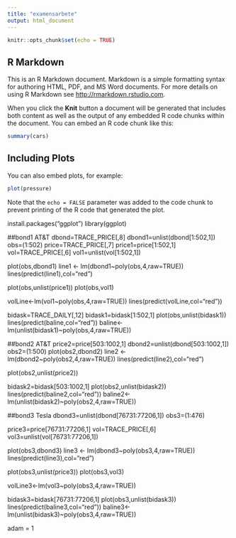 ```yaml
---
title: "examensarbete"
output: html_document
---
```


```r
knitr::opts_chunk$set(echo = TRUE)
```

## R Markdown

This is an R Markdown document. Markdown is a simple formatting syntax for authoring HTML, PDF, and MS Word documents. For more details on using R Markdown see <http://rmarkdown.rstudio.com>.

When you click the **Knit** button a document will be generated that includes both content as well as the output of any embedded R code chunks within the document. You can embed an R code chunk like this:

```r
summary(cars)
```

## Including Plots

You can also embed plots, for example:

```r
plot(pressure)
```

Note that the `echo = FALSE` parameter was added to the code chunk to prevent printing of the R code that generated the plot.


install.packages("ggplot")
library(ggplot)

##bond1 AT&T
dbond=TRACE_PRICE[,8]
dbond1=unlist(dbond[1:502,1])
obs=(1:502)
price=TRACE_PRICE[,7]
price1=price[1:502,1]
vol=TRACE_PRICE[,6]
vol1=unlist(vol[1:502,1])

plot(obs,dbond1)
line1 <- lm(dbond1~poly(obs,4,raw=TRUE))
lines(predict(line1),col="red")

plot(obs,unlist(price1))
plot(obs,vol1)

volLine<-lm(vol1~poly(obs,4,raw=TRUE))
lines(predict(volLine,col="red"))

bidask=TRACE_DAILY[,12]
bidask1=bidask[1:502,1]
plot(obs,unlist(bidask1))
lines(predict(baline,col="red"))
baline<-lm(unlist(bidask1)~poly(obs,4,raw=TRUE))

##bond2 AT&T
price2=price[503:1002,1]
dbond2=unlist(dbond[503:1002,1])
obs2=(1:500)
plot(obs2,dbond2)
line2 <- lm(dbond2~poly(obs2,4,raw=TRUE))
lines(predict(line2),col="red")

plot(obs2,unlist(price2))

bidask2=bidask[503:1002,1]
plot(obs2,unlist(bidask2))
lines(predict(baline2,col="red"))
baline2<-lm(unlist(bidask2)~poly(obs2,4,raw=TRUE))

##bond3 Tesla
dbond3=unlist(dbond[76731:77206,1])
obs3=(1:476)

price3=price[76731:77206,1]
vol=TRACE_PRICE[,6]
vol3=unlist(vol[76731:77206,1])

plot(obs3,dbond3)
line3 <- lm(dbond3~poly(obs3,4,raw=TRUE))
lines(predict(line3),col="red")

plot(obs3,unlist(price3))
plot(obs3,vol3)

volLine3<-lm(vol3~poly(obs3,4,raw=TRUE))

bidask3=bidask[76731:77206,1]
plot(obs3,unlist(bidask3))
lines(predict(baline3,col="red"))
baline3<-lm(unlist(bidask3)~poly(obs3,4,raw=TRUE))


adam = 1 
